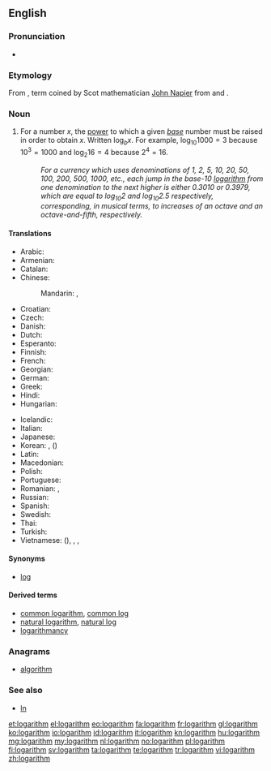 {{wikipedia}}
==English==

===Pronunciation===
* {{a|US}} {{IPA|/ˈlɑ.gə.ɹɪ.ð(ə)m/}}

===Etymology===
From {{etyl|NL.}} {{term|logarithmus|lang=la}}, term coined by Scot mathematician [[w:John Napier|John Napier]] from {{etyl|grc}} {{term|λόγος||word, reason|sc=polytonic|tr=logos|lang=grc}} and {{term|ἀριθμός||number|sc=polytonic|tr=arithmos|lang=grc}}.

===Noun===
{{en-noun}}

# {{mathematics}} For a number <math>x</math>, the [[power]] to which a given ''[[base]]'' number must be raised in order to obtain <math>x</math>.  Written <math>\log_b x</math>.  For example, <math>\log_{10} 1000 = 3</math> because <math>10^3 = 1000</math> and <math>\log_2 16 = 4</math> because <math>2^4 = 16</math>.
#: ''For a currency which uses denominations of 1, 2, 5, 10, 20, 50, 100, 200, 500, 1000, etc., each jump in the base-10 [[logarithm]] from one denomination to the next higher is either 0.3010 or 0.3979, which are equal to <math>\log_{10} 2</math> and <math>\log_{10} 2.5</math> respectively, corresponding, in musical terms, to increases of an octave and an octave-and-fifth, respectively. ''

====Translations====
{{trans-top|for a number x, the power to which a given base number must be raised in order to obtain x}}
* Arabic: {{t|ar|لوغارثم|m|tr=lugharithm}}
* Armenian: {{t-|hy|լոգարիթմ|tr=logarit’m}}
* Catalan: {{t|ca|logaritme|m}}
* Chinese:
*: Mandarin: {{t-|cmn|對數|sc=Hani}}, {{t-|cmn|对数|tr=duìshù|sc=Hani}}
* Croatian: {{t-|hr|logaritam|m}}
* Czech: {{t-|cs|logaritmus|m}}
* Danish: {{t-|da|logaritme|c}}
* Dutch: {{t+|nl|logaritme|n}}
* Esperanto: {{t|eo|logaritmo}}
* Finnish: {{t+|fi|logaritmi}}
* French: {{t+|fr|logarithme|m}}
* Georgian: {{t-|ka|ლოგარითმი|tr=logarit’mi|sc=Geor|xs=Georgian}}
* German: {{t+|de|Logarithmus|m}}
* Greek: {{t+|el|λογάριθμος|m|tr=logárithmos}}
* Hindi: {{t|hi|लोगारित्म|tr=lōgāritm|xs=Hindi}}
* Hungarian: {{t+|hu|logaritmus}}
{{trans-mid}}
* Icelandic: {{t|is|logri|m}}
* Italian: {{t-|it|logaritmo|m}}
* Japanese: {{t-|ja|対数|tr=たいすう, taisū}}
* Korean: {{t+|ko|로그|tr=logeu|sc=Hang}}, {{t|ko|대수|tr=daesu|sc=Hang}} ({{t-|ko|對數|sc=Hani}})
* Latin: {{t|la|logarithmus}}
* Macedonian: {{t|mk|логаритам|m|tr=logarítam}}
* Polish: {{t-|pl|logarytm|m}}
* Portuguese: {{t+|pt|logaritmo|m}}
* Romanian: {{t|ro|logaritm|m}}, {{t|ro|logaritmi|m|p}}
* Russian: {{t+|ru|логарифм|m|tr=logarífm}}
* Spanish: {{t-|es|logaritmo|m}}
* Swedish: {{t+|sv|logaritm|c}}
* Thai: {{t|th|ลอการิทึม|tr=logaaríteum}}
* Turkish: {{t+|tr|logaritma}}
* Vietnamese: {{t|vi|đối số|xs=Vietnamese}} ({{t-|vi|對數|sc=Hani|xs=Vietnamese}}), {{t|vi|lôga|xs=Vietnamese}}, {{t|vi|lôgarit|xs=Vietnamese}}, {{t|vi|lô-ga-rít|xs=Vietnamese}}
{{trans-bottom}}

====Synonyms====
* [[log]]

====Derived terms====
* [[common logarithm]], [[common log]]
* [[natural logarithm]], [[natural log]]
* [[logarithmancy]]

===Anagrams===
* [[algorithm]]

===See also===
* [[ln]]

[[et:logarithm]]
[[el:logarithm]]
[[eo:logarithm]]
[[fa:logarithm]]
[[fr:logarithm]]
[[gl:logarithm]]
[[ko:logarithm]]
[[io:logarithm]]
[[id:logarithm]]
[[it:logarithm]]
[[kn:logarithm]]
[[hu:logarithm]]
[[mg:logarithm]]
[[my:logarithm]]
[[nl:logarithm]]
[[no:logarithm]]
[[pl:logarithm]]
[[fi:logarithm]]
[[sv:logarithm]]
[[ta:logarithm]]
[[te:logarithm]]
[[tr:logarithm]]
[[vi:logarithm]]
[[zh:logarithm]]